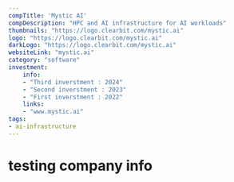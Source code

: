 ---
compTitle: 'Mystic AI'
compDescription: "HPC and AI infrastructure for AI workloads"
thumbnails: "https://logo.clearbit.com/mystic.ai" 
logo: "https://logo.clearbit.com/mystic.ai"
darkLogo: "https://logo.clearbit.com/mystic.ai"  
websiteLink: "mystic.ai"
category: "software"
investment:
    info: 
    - "Third inverstment : 2024"
    - "Second inverstment : 2023"
    - "First inverstment : 2022"
    links:
    - "www.mystic.ai"
tags:
- ai-infrastructure
---

# testing company info
